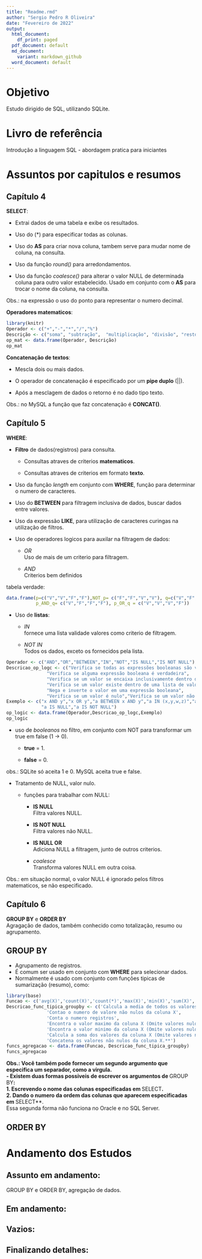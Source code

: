 ```yaml
---
title: "Readme.rmd"
author: "Sergio Pedro R Oliveira"
date: "Fevereiro de 2022"
output:
  html_document:
    df_print: paged
  pdf_document: default
  md_document:
    variant: markdown_github
  word_document: default
---
```


# Objetivo

Estudo dirigido de SQL, utilizando SQLite.

# Livro de referência

Introdução a linguagem SQL - abordagem pratica para iniciantes

\newpage
# Assuntos por capitulos e resumos

## Capítulo 4

**SELECT**:\

- Extrai dados de uma tabela e exibe os resultados.\

- Uso do (*) para especificar todas as colunas.\

- Uso do **AS** para criar nova coluna, tambem serve para mudar nome de coluna, na consulta.\

- Uso da função *round()* para arredondamentos.\

- Uso da função *coalesce()* para alterar o valor NULL de determinada coluna para outro valor estabelecido.
Usado em conjunto com o **AS** para trocar o nome da coluna, na consulta.\

Obs.: na expressão o uso do ponto para representar o numero decimal.



**Operadores matematicos**:

```r
library(knitr)
Operador <- c("+","-","*","/","%")
Descrição <- c("soma", "subtração",  "multiplicação", "divisão", "resto da divisão")
op_mat <- data.frame(Operador, Descrição)
op_mat
```



**Concatenação de textos**:\

- Mescla dois ou mais dados.\

- O operador de concatenação é especificado por um **pipe duplo** (||).\

- Após a mesclagem de dados o retorno é no dado tipo texto.\

Obs.: no MySQL a função que faz concatenação é **CONCAT()**.

\newpage

## Capítulo 5

**WHERE**:\

- **Filtro** de dados(registros) para consulta.\

  - Consultas atraves de criterios **matematicos**.\

  - Consultas atraves de criterios em formato **texto**.\
  
- Uso da função *length* em conjunto com **WHERE**, função para determinar o numero de caracteres.\

- Uso do **BETWEEN** para filtragem inclusiva de dados, buscar dados entre valores.\

- Uso da expressão **LIKE**, para utilização de caracteres curingas na utilização de filtros.\

- Uso de operadores logicos para auxilar na filtragem de dados:\
  - *OR*\
  Uso de mais de um criterio para filtragem.\
  
  - *AND*\
  Criterios bem definidos\


tabela verdade:
```r
data.frame(p=c("V","V","F","F"),NOT_p= c("F","F","V","V"), q=c("V","F","V","F"),NOT_q= c("F","V","F","V"),
           p_AND_q= c("V","F","F","F"), p_OR_q = c("V","V","V","F"))

```


- Uso de **listas**:\
  - *IN*\
  fornece uma lista validade valores como criterio de filtragem.\
  
  - *NOT IN*\
  Todos os dados, exceto os fornecidos pela lista.\

```r
Operador <- c("AND","OR","BETWEEN","IN","NOT","IS NULL","IS NOT NULL")
Descricao_op_logc <- c("Verifica se todas as expressões booleanas são verdadeiras",
               "Verifica se alguma expressão booleana é verdadeira",
               "Verifica se um valor se encaixa inclusivamente dentro de um intervalo",
               "Verifica se um valor existe dentro de uma lista de valores",
               "Nega e inverte o valor em uma expressão booleana",
               "Verifica se um valor é nulo","Verifica se um valor não é nulo")
Exemplo <- c("x AND y","x OR y","a BETWEEN x AND y","a IN (x,y,w,z)","a NOT IN (x,y,w,z)",
             "a IS NULL","a IS NOT NULL")
op_logic <- data.frame(Operador,Descricao_op_logc,Exemplo)
op_logic
```

- uso de *booleanos* no filtro, em conjunto com NOT para transformar um true em false (1 -> 0).\
  
  - **true** = 1.\
  
  - **false** = 0.\

obs.: SQLite só aceita 1 e 0. MySQL aceita true e false.\

- Tratamento de NULL, valor nulo.

  - funções para trabalhar com NULL:

    - **IS NULL**\
    Filtra valores NULL.\

    - **IS NOT NULL**\
    Filtra valores não NULL.\
    
    - **IS NULL OR**\
    Adiciona NULL a filtragem, junto de outros criterios.\

    - *coalesce*\
    Transforma valores NULL em outra coisa.\

Obs.: em situação normal, o valor NULL é ignorado pelos filtros matematicos, se não especificado.\

\newpage

## Capítulo 6

**GROUP BY** e **ORDER BY**\
Agragação de dados, também conhecido como totalização, resumo ou agrupamento.\

## GROUP BY
- Agrupamento de registros.\
- É comum ser usado em conjunto com **WHERE** para selecionar dados.\
- Normalmente é usado com conjunto com funções tipicas de sumarização (resumo), como:\
```r
library(base)
Funcao <- c('avg(X)','count(X)','count(*)','max(X)','min(X)','sum(X)','group_concat(X)')
Descricao_func_tipica_groupby <- c('Calcula a media de todos os valores da coluna X (Omite valores nulos)',
               'Contao o numero de valore não nulos da coluna X',
               'Conta o numero registros',
               'Encontra o valor maximo da coluna X (Omite valores nulos)',
               'Encontra o valor minimo da coluna X (Omite valores nulos)',
               'Calcula a soma dos valores da coluna X (Omite valores nulos)',
               'Concatena os valores não nulos da coluna X.**')
funcs_agregacao <- data.frame(Funcao, Descricao_func_tipica_groupby)
funcs_agregacao

```
**Obs.: Você também pode fornecer um segundo argumento que especifica um separador, como a virgula.\
- Existem duas formas possiveis de escrever os argumentos de **GROUP BY**:\
  1. Escrevendo o nome das colunas especificadas em **SELECT**.\
  2. Dando o numero da ordem das colunas que aparecem especificadas em **SELECT**.\
  Essa segunda forma não funciona no Oracle e no SQL Server.\


## ORDER BY

\newpage

# Andamento dos Estudos

## Assunto em andamento:

GROUP BY e ORDER BY, agregação de dados.\

## Em andamento:

## Vazios:

## Finalizando detalhes: